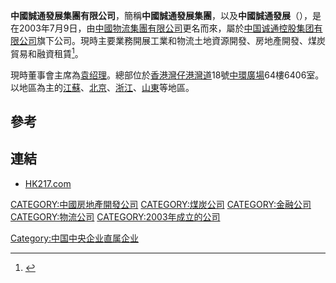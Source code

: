 {{Infobox Company
|company_name = 中國誠通發展集團有限公司<br>China Chengtong Development Group Limited
|company_logo =
|company_type = 國有上市公司
| traded_as = {{hkex|0217}}
|foundation = 2003 年
|location = [[香港|香港]][[灣仔|灣仔]][[港灣道|港灣道]]18號[[中環廣場|中環廣場]]64樓6406室
|key_people = [[袁绍理|袁绍理]](主席兼執行董事)
|industry = [[地產-內地|地產-內地]]
|sales = 
|profit =HKD $184.526 millions
|asset =
|revenue = 
|market_value = 1.25億(2011年12月)
|num_employees = 
|products = 
|homepage = [http://www.hk217.com HK217.com]
}}

'''中國誠通發展集團有限公司'''，簡稱'''中國誠通發展集團'''，以及'''中國誠通發展'''（{{lang-en|China Chengtong Development Group Limited}}），是在2003年7月9日，由[[中國物流集團有限公司|中國物流集團有限公司]]更名而來，屬於[[中国诚通控股集团有限公司|中国诚通控股集团有限公司]]旗下公司。現時主要業務開展工業和物流土地資源開發、房地產開發、煤炭貿易和融資租賃<ref>{{Cite web |url=http://www.hk217.com/html_big5/co/intro.html |title=中國誠通發展集團有限公司簡介 |accessdate=2013-06-08 |archive-date=2013-08-05 |archive-url=https://web.archive.org/web/20130805134429/http://www.hk217.com/html_big5/co/intro.html |dead-url=no }}</ref>。

現時董事會主席為[[袁绍理|袁绍理]]。總部位於[[香港|香港]][[灣仔|灣仔]][[港灣道|港灣道]]18號[[中環廣場|中環廣場]]64樓6406室。以地區為主的[[江蘇|江蘇]]、[[北京|北京]]、[[浙江|浙江]]、[[山東|山東]]等地區。

==參考==
{{REFLIST}}


==連結==
*[https://web.archive.org/web/20180908161719/http://www.hk217.com/ HK217.com]

[[CATEGORY:中國房地產開發公司|CATEGORY:中國房地產開發公司]]
[[Category:中国中央企业直属企业|Category:中国中央企业直属企业]]
[[CATEGORY:煤炭公司|CATEGORY:煤炭公司]]
[[CATEGORY:金融公司|CATEGORY:金融公司]]
[[CATEGORY:物流公司|CATEGORY:物流公司]]
[[CATEGORY:2003年成立的公司|CATEGORY:2003年成立的公司]]